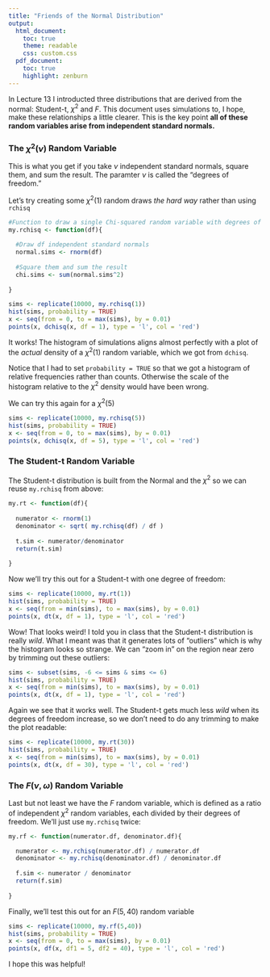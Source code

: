 ```yaml
---
title: "Friends of the Normal Distribution"
output:
  html_document:
    toc: true
    theme: readable
    css: custom.css
  pdf_document:
    toc: true
    highlight: zenburn
---
```


In Lecture 13 I introducted three distributions that are derived from the normal: Student-t, $\chi^2$ and $F$. This document uses simulations to, I hope, make these relationships a little clearer. This is the key point **all of these random variables arise from independent standard normals.**

### The $\chi^2(\nu)$ Random Variable
This is what you get if you take $\nu$ independent standard normals, square them, and sum the result. The paramter $\nu$ is called the "degrees of freedom." 

Let's try creating some $\chi^2(1)$ random draws *the hard way* rather than using ``rchisq``
```r
#Function to draw a single Chi-squared random variable with degrees of freedom equal to df
my.rchisq <- function(df){
  
  #Draw df independent standard normals
  normal.sims <- rnorm(df)
  
  #Square them and sum the result
  chi.sims <- sum(normal.sims^2)
  
}  

sims <- replicate(10000, my.rchisq(1))
hist(sims, probability = TRUE)
x <- seq(from = 0, to = max(sims), by = 0.01)
points(x, dchisq(x, df = 1), type = 'l', col = 'red')
```

It works! The histogram of simulations aligns almost perfectly with a plot of the *actual* density of a $\chi^2(1)$ random variable, which we got from ``dchisq``.

Notice that I had to set ``probability = TRUE`` so that we got a histogram of relative frequencies rather than counts. Otherwise the scale of the histogram relative to the $\chi^2$ density would have been wrong.

We can try this again for a $\chi^2(5)$
```r
sims <- replicate(10000, my.rchisq(5))
hist(sims, probability = TRUE)
x <- seq(from = 0, to = max(sims), by = 0.01)
points(x, dchisq(x, df = 5), type = 'l', col = 'red')
```

### The Student-t Random Variable
The Student-t distribution is built from the Normal and the $\chi^2$ so we can reuse ``my.rchisq`` from above:
```r
my.rt <- function(df){
 
  numerator <- rnorm(1)
  denominator <- sqrt( my.rchisq(df) / df )
  
  t.sim <- numerator/denominator
  return(t.sim)
  
}
```
Now we'll try this out for a Student-t with one degree of freedom:
```r
sims <- replicate(10000, my.rt(1))
hist(sims, probability = TRUE)
x <- seq(from = min(sims), to = max(sims), by = 0.01)
points(x, dt(x, df = 1), type = 'l', col = 'red')
```

Wow! That looks weird! I told you in class that the Student-t distribution is really *wild*. What I meant was that it generates lots of "outliers" which is why the histogram looks so strange. We can "zoom in" on the region near zero by trimming out these outliers:
```r
sims <- subset(sims, -6 <= sims & sims <= 6)
hist(sims, probability = TRUE)
x <- seq(from = min(sims), to = max(sims), by = 0.01)
points(x, dt(x, df = 1), type = 'l', col = 'red')
```

Again we see that it works well. The Student-t gets much less *wild* when its degrees of freedom increase, so we don't need to do any trimming to make the plot readable:
```r
sims <- replicate(10000, my.rt(30))
hist(sims, probability = TRUE)
x <- seq(from = min(sims), to = max(sims), by = 0.01)
points(x, dt(x, df = 30), type = 'l', col = 'red')
```

### The $F(\nu, \omega)$ Random Variable
Last but not least we have the $F$ random variable, which is defined as a ratio of independent $\chi^2$ random variables, each divided by their degrees of freedom. We'll just use ``my.rchisq`` twice:
```r
my.rf <- function(numerator.df, denominator.df){

  numerator <- my.rchisq(numerator.df) / numerator.df
  denominator <- my.rchisq(denominator.df) / denominator.df
  
  f.sim <- numerator / denominator
  return(f.sim)
  
}
```
Finally, we'll test this out for an $F(5,40)$ random variable
```r
sims <- replicate(10000, my.rf(5,40))
hist(sims, probability = TRUE)
x <- seq(from = 0, to = max(sims), by = 0.01)
points(x, df(x, df1 = 5, df2 = 40), type = 'l', col = 'red')
```

I hope this was helpful!
